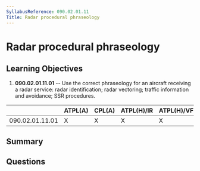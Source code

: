 ```yaml
---
SyllabusReference: 090.02.01.11
Title: Radar procedural phraseology
---
```


# Radar procedural phraseology

## Learning Objectives

1.  **090.02.01.11.01** -- Use the correct phraseology for an aircraft receiving
    a radar service: radar identification; radar vectoring; traffic information
    and avoidance; SSR procedures.

|                 | ATPL(A) | CPL(A) | ATPL(H)/IR | ATPL(H)/VFR | CPL(H) | IR | CBIR(A) |
| --------------- | ------- | ------ | ---------- | ----------- | ------ | -- | ------- |
| 090.02.01.11.01 | X       | X      | X          | X           | X      | X  | X       |

## Summary

## Questions
